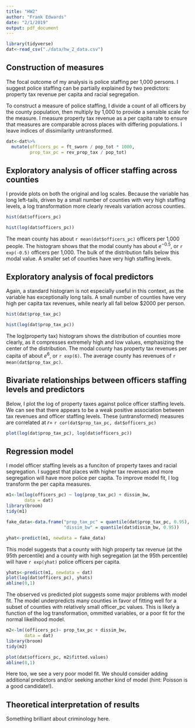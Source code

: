 ```yaml
---
title: "HW2"
author: "Frank Edwards"
date: "2/1/2019"
output: pdf_document
---
```


```r
library(tidyverse)
dat<-read_csv("./data/hw_2_data.csv")
```

## Construction of measures

The focal outcome of my analysis is police staffing per 1,000 persons. I suggest police staffing can be partially explained by two predictors: property tax revenue per capita and racial segregation.

To construct a measure of police staffing, I divide a count of all officers by the county population, then multiply by 1,000 to provide a sensible scale for the measure. I measure property tax revenue as a per capita rate to ensure that measures are comparable across places with differing populations. I leave indices of dissimilarity untransformed.

```r
dat<-dat%>%
  mutate(officers_pc = ft_sworn / pop_tot * 1000,
         prop_tax_pc = rev_prop_tax / pop_tot)
```

## Exploratory analysis of officer staffing across counties

I provide plots on both the original and log scales. Because the variable has long left-tails, driven by a small number of counties with very high staffing levels, a log transformation more clearly reveals variation across counties. 

```r
hist(dat$officers_pc)
```

```r
hist(log(dat$officers_pc))
```

The mean county has about `r mean(dat$officers_pc)` officers per 1,000 people. The histogram shows that the modal county has about $e^{-0.5}$, or `r exp(-0.5)` officers per 1,000. The bulk of the distribution falls below this modal value. A smaller set of counties have very high staffing levels. 

## Exploratory analysis of focal predictors

Again, a standard histogram is not especially useful in this context, as the variable has exceptionally long tails. A small number of counties have very high per capita tax revenues, while nearly all fall below $2000 per person. 

```r
hist(dat$prop_tax_pc)
```

```r
hist(log(dat$prop_tax_pc))
```

The log(property tax) histogram shows the distribution of counties more clearly, as it compresses extremely high and low values, emphasizing the center of the distribution. The modal county has property tax revenues per capita of about $e^6$, or `r exp(6)`. The average county has revenues of `r mean(dat$prop_tax_pc)`.

## Bivariate relationships between officers staffing levels and predictors

Below, I plot the log of property taxes against police officer staffing levels. We can see that there appears to be a weak positive association between tax revenues and officer staffing levels. These (untransformed) measures are correlated at $r=$ `r cor(dat$prop_tax_pc, dat$officers_pc)`

```r
plot(log(dat$prop_tax_pc), log(dat$officers_pc))
```
## Regression model

I model officer staffing levels as a funciton of property taxes and racial segregation. I suggest that places with higher tax revenues and more segregation will have more police per capita. To improve model fit, I log transform the per capita measures.

```r
m1<-lm(log(officers_pc) ~ log(prop_tax_pc) + dissim_bw, 
       data = dat)
library(broom)
tidy(m1)
```

```r
fake_data<-data.frame("prop_tax_pc" = quantile(dat$prop_tax_pc, 0.95),
                      "dissim_bw" = quantile(dat$dissim_bw, 0.95))

yhat<-predict(m1, newdata = fake_data)
```

This model suggests that a county with high property tax revenue (at the 95th percentile) and a county with high segregation (at the 95th percentile) will have `r exp(yhat)` police officers per capita. 

```r
yhats<-predict(m1, newdata = dat)
plot(log(dat$officers_pc), yhats)
abline(0,1)
```

The observed vs predicted plot suggests some major problems with model fit. The model underpredicts many counties in favor of fitting well for a subset of counties with relatively small officer_pc values. This is likely a function of the log transformation, ommitted variables, or a poor fit for the normal likelihood model.

```r
m2<-lm((officers_pc)~ prop_tax_pc + dissim_bw, 
       data = dat)
library(broom)
tidy(m2)

plot(dat$officers_pc, m2$fitted.values)
abline(0,1)
```

Here too, we see a very poor model fit. We should consider adding additional predictors and/or seeking another kind of model (hint: Poisson is a good candidate!).

## Theoretical interpretation of results

Something brilliant about criminology here.